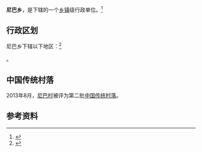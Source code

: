 {{中国乡级行政区|62/30/22/203/000}}

'''尼巴乡'''，是{{PRC admin/fullname|62/30/22/203/000|3}}下辖的一个[[乡镇|乡镇]]级行政单位。<ref>{{PRC admin/ref sgc|{{PRC admin/parent|62/30/22/203/000}}}}</ref>

== 行政区划 ==

尼巴乡下辖以下地区：<ref>{{PRC admin/ref sgc|62/30/22/203/000}}</ref>

{{PRC admin/children|62/30/22/203/000}}。

==中国传统村落==
2013年8月，[[尼巴村|尼巴村]]被评为第二批[[中国传统村落|中国传统村落]]。

== 参考资料 ==

{{reflist}}

{{行政区划小作品}}
{{PRC admin/navcat|62/30/22/203/000}}